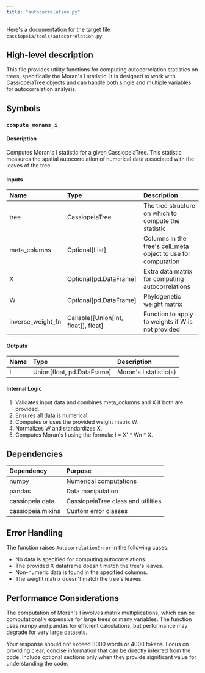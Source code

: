 ```yaml
---
title: "autocorrelation.py"
---
```


Here's a documentation for the target file `cassiopeia/tools/autocorrelation.py`:

## High-level description
This file provides utility functions for computing autocorrelation statistics on trees, specifically the Moran's I statistic. It is designed to work with CassiopeiaTree objects and can handle both single and multiple variables for autocorrelation analysis.

## Symbols

### `compute_morans_i`
#### Description
Computes Moran's I statistic for a given CassiopeiaTree. This statistic measures the spatial autocorrelation of numerical data associated with the leaves of the tree.

#### Inputs
| Name | Type | Description |
|:-----|:-----|:------------|
| tree | CassiopeiaTree | The tree structure on which to compute the statistic |
| meta_columns | Optional[List] | Columns in the tree's cell_meta object to use for computation |
| X | Optional[pd.DataFrame] | Extra data matrix for computing autocorrelations |
| W | Optional[pd.DataFrame] | Phylogenetic weight matrix |
| inverse_weight_fn | Callable[[Union[int, float]], float] | Function to apply to weights if W is not provided |

#### Outputs
| Name | Type | Description |
|:-----|:-----|:------------|
| I | Union[float, pd.DataFrame] | Moran's I statistic(s) |

#### Internal Logic
1. Validates input data and combines meta_columns and X if both are provided.
2. Ensures all data is numerical.
3. Computes or uses the provided weight matrix W.
4. Normalizes W and standardizes X.
5. Computes Moran's I using the formula: I = X' * Wn * X.

## Dependencies
| Dependency | Purpose |
|:-----------|:--------|
| numpy | Numerical computations |
| pandas | Data manipulation |
| cassiopeia.data | CassiopeiaTree class and utilities |
| cassiopeia.mixins | Custom error classes |

## Error Handling
The function raises `AutocorrelationError` in the following cases:
- No data is specified for computing autocorrelations.
- The provided X dataframe doesn't match the tree's leaves.
- Non-numeric data is found in the specified columns.
- The weight matrix doesn't match the tree's leaves.

## Performance Considerations
The computation of Moran's I involves matrix multiplications, which can be computationally expensive for large trees or many variables. The function uses numpy and pandas for efficient calculations, but performance may degrade for very large datasets.

Your response should not exceed 3000 words or 4000 tokens. Focus on providing clear, concise information that can be directly inferred from the code. Include optional sections only when they provide significant value for understanding the code.